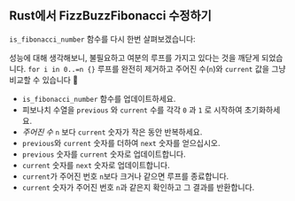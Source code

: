 
## Rust에서 FizzBuzzFibonacci 수정하기

`is_fibonacci_number` 함수를 다시 한번 살펴보겠습니다:

<IsFibonacciNumberRustCode />

성능에 대해 생각해보니, 불필요하고 여분의 루프를 가지고 있다는 것을 깨닫게 되었습니다.
`for i in 0..=n {}` 루프를 완전히 제거하고
주어진 수(`n`)와 `current` 값을 그냥 비교할 수 있습니다 🤦

<IsFibonacciNumberFixRustCode />

- `is_fibonacci_number` 함수를 업데이트하세요.
- 피보나치 수열을 `previous` 와 `current` 수를 각각 `0` 과 `1` 로 시작하여 초기화하세요.
- _주어진 수_ `n` 보다 `current` 숫자가 작은 동안 반복하세요.
- `previous`와 `current` 숫자를 더하여 `next` 숫자를 얻으십시오.
- `previous` 숫자를 `current` 숫자로 업데이트합니다.
- `current` 숫자를 `next` 숫자로 업데이트합니다.
- `current`가 주어진 번호 `n`보다 크거나 같으면 루프를 종료합니다.
- `current` 숫자가 주어진 번호 `n`과 같은지 확인하고 그 결과를 반환합니다.
